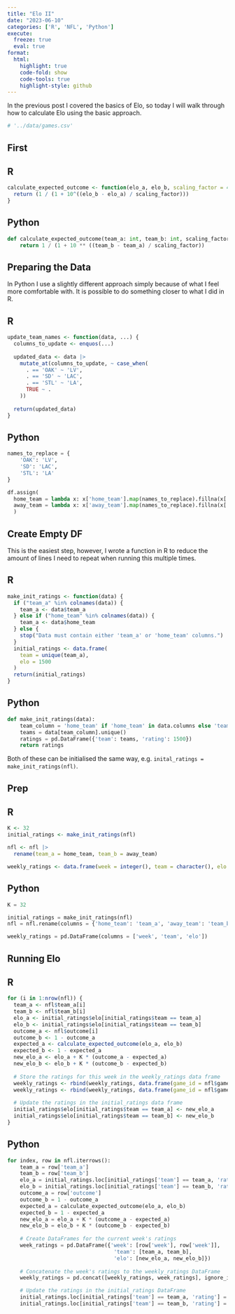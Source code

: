```yaml
---
title: "Elo II"
date: "2023-06-10"
categories: ['R', 'NFL', 'Python']
execute: 
  freeze: true
  eval: true
format:
  html:
    highlight: true
    code-fold: show
    code-tools: true
    highlight-style: github
---
```


In the previous post I covered the basics of Elo, so today I will walk through how to calculate Elo using the basic approach.

```r
# '../data/games.csv'
```

## First

::: panel-tabset
## R

```r
calculate_expected_outcome <- function(elo_a, elo_b, scaling_factor = 400) {
  return (1 / (1 + 10^((elo_b - elo_a) / scaling_factor)))
}
```

## Python

```python
def calculate_expected_outcome(team_a: int, team_b: int, scaling_factor = 400):
    return 1 / (1 + 10 ** ((team_b - team_a) / scaling_factor))
```
:::

## Preparing the Data

In Python I use a slightly different approach simply because of what I feel more comfortable with. It is possible to do something closer to what I did in R.

::: panel-tabset
## R

```r
update_team_names <- function(data, ...) {
  columns_to_update <- enquos(...)
  
  updated_data <- data |>
    mutate_at(columns_to_update, ~ case_when(
      . == 'OAK' ~ 'LV',
      . == 'SD' ~ 'LAC',
      . == 'STL' ~ 'LA',
      TRUE ~ .
    ))
  
  return(updated_data)
}
```

## Python

```python
names_to_replace = {
    'OAK': 'LV',
    'SD': 'LAC',
    'STL': 'LA'
}

df.assign(
  home_team = lambda x: x['home_team'].map(names_to_replace).fillna(x['home_team']),
  away_team = lambda x: x['away_team'].map(names_to_replace).fillna(x['away_team'])
  )
```
:::

## Create Empty DF

This is the easiest step, however, I wrote a function in R to reduce the amount of lines I need to repeat when running this multiple times.

::: panel-tabset
## R

```r
make_init_ratings <- function(data) {
  if ("team_a" %in% colnames(data)) {
    team_a <- data$team_a
  } else if ("home_team" %in% colnames(data)) {
    team_a <- data$home_team
  } else {
    stop("Data must contain either 'team_a' or 'home_team' columns.")
  }
  initial_ratings <- data.frame(
    team = unique(team_a),
    elo = 1500
  )
  return(initial_ratings)
}

```

## Python

```python
def make_init_ratings(data):
    team_column = 'home_team' if 'home_team' in data.columns else 'team_a'
    teams = data[team_column].unique()
    ratings = pd.DataFrame({'team': teams, 'rating': 1500})
    return ratings
```
:::

Both of these can be initialised the same way, e.g. `inital_ratings = make_init_ratings(nfl)`.

## Prep

::: panel-tabset
## R

```r
K <- 32
initial_ratings <- make_init_ratings(nfl)

nfl <- nfl |>
  rename(team_a = home_team, team_b = away_team)

weekly_ratings <- data.frame(week = integer(), team = character(), elo = numeric(), game_id = character())
```

## Python

```python
K = 32

initial_ratings = make_init_ratings(nfl)
nfl = nfl.rename(columns = {'home_team': 'team_a', 'away_team': 'team_b'})

weekly_ratings = pd.DataFrame(columns = ['week', 'team', 'elo'])
```
:::

## Running Elo

::: panel-tabset
## R

```r
for (i in 1:nrow(nfl)) {
  team_a <- nfl$team_a[i]
  team_b <- nfl$team_b[i]
  elo_a <- initial_ratings$elo[initial_ratings$team == team_a]
  elo_b <- initial_ratings$elo[initial_ratings$team == team_b]
  outcome_a <- nfl$outcome[i]
  outcome_b <- 1 - outcome_a 
  expected_a <- calculate_expected_outcome(elo_a, elo_b)
  expected_b <- 1 - expected_a
  new_elo_a <- elo_a + K * (outcome_a - expected_a)
  new_elo_b <- elo_b + K * (outcome_b - expected_b)
  
  # Store the ratings for this week in the weekly_ratings data frame
  weekly_ratings <- rbind(weekly_ratings, data.frame(game_id = nfl$game_id[i], week = nfl$week[i], team = team_a, elo = new_elo_a))
  weekly_ratings <- rbind(weekly_ratings, data.frame(game_id = nfl$game_id[i], week = nfl$week[i], team = team_b, elo = new_elo_b))
  
  # Update the ratings in the initial_ratings data frame
  initial_ratings$elo[initial_ratings$team == team_a] <- new_elo_a
  initial_ratings$elo[initial_ratings$team == team_b] <- new_elo_b
}
```

## Python

```python
for index, row in nfl.iterrows():
    team_a = row['team_a']
    team_b = row['team_b']
    elo_a = initial_ratings.loc[initial_ratings['team'] == team_a, 'rating'].values[0]
    elo_b = initial_ratings.loc[initial_ratings['team'] == team_b, 'rating'].values[0]
    outcome_a = row['outcome']
    outcome_b = 1 - outcome_a
    expected_a = calculate_expected_outcome(elo_a, elo_b)
    expected_b = 1 - expected_a
    new_elo_a = elo_a + K * (outcome_a - expected_a)
    new_elo_b = elo_b + K * (outcome_b - expected_b)
    
    # Create DataFrames for the current week's ratings
    week_ratings = pd.DataFrame({'week': [row['week'], row['week']],
                                  'team': [team_a, team_b],
                                  'elo': [new_elo_a, new_elo_b]})
    
    # Concatenate the week's ratings to the weekly_ratings DataFrame
    weekly_ratings = pd.concat([weekly_ratings, week_ratings], ignore_index=True)

    # Update the ratings in the initial_ratings DataFrame
    initial_ratings.loc[initial_ratings['team'] == team_a, 'rating'] = new_elo_a
    initial_ratings.loc[initial_ratings['team'] == team_b, 'rating'] = new_elo_b
```
:::
